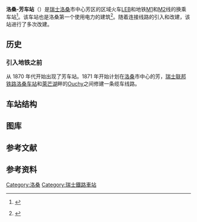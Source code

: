 {{Infobox station
|name         = 洛桑-芳车站
|image        = Agence TL Flon.jpg
|caption      = 
|address      = 
|country      = {{SUI}}
|line         = [[LEB|LEB]]、[[M1線_(洛桑地鐵)|M1]]、[[M2線_(洛桑地鐵)|M2]]
|distance     = 
|elevation    = 
|coordinates  = 
|opened       = {{Start date|1877}}
|electrified  = 
|rebuilt      = {{Start date|1956-1958}}（缆车线改为齿轨线），{{Start date|2000}} [[LEB|LEB]]，{{Start date|2000}} [[洛桑地铁_M2|洛桑地铁 M2]]
|closed       = 
|architect    = 
|platform     = 1 个岛式站台（[[LEB|LEB]]），2 个侧式站台（[[M2|M2]]），1 组[[西班牙站台|西班牙站台]]（[[M1|M1]]）
|owned        = 
|operator     = 
|connections  = 
|services     =
|map_locator  = 
}}

'''洛桑-芳车站'''（{{lang-fr|Gare de Lausanne-Flon}}）是[[瑞士|瑞士]][[洛桑|洛桑]]市中心芳区的区域火车[[LEB|LEB]]和地铁[[M1線_(洛桑地鐵)|M1]]和[[M2線_(洛桑地鐵)|M2]]线的换乘车站<ref name="e-ad profile">{{cite web|url=http://www.ead.ch/en/DesktopDefault.aspx/tabid-1376/3071_read-35344|title=e-advertising - Metro station Flon, Lausanne|accessdate=2010-01-24}} {{Dead link|date=October 2010|bot=H3llBot}}</ref>。该车站也是洛桑第一个使用电力的建筑<ref name="LO1873-1900">{{cite web|url=http://www.lausanne.ch/lausanne-en-bref/lausanne-demain/mobilite/axes-forts/metro-m2/avant-m2/lausanne-ouchy-premiers-pas-1873-1900.html|title=Lausanne-Ouchy: premiers pas (1873-1900) - Site officiel de la Ville de Lausanne|language=fr|trans_title=Lausanne-Ouchy: First steps (1873-1900) - Official site of the City of Lausanne|accessdate=2014-08-19|publisher=City of Lausanne|archive-url=https://web.archive.org/web/20140716035428/http://lausanne.ch/lausanne-en-bref/lausanne-demain/mobilite/axes-forts/metro-m2/avant-m2/lausanne-ouchy-premiers-pas-1873-1900.html|archive-date=2014-07-16|dead-url=yes}}</ref>。随着连接线路的引入和改建，该站进行了多次改建。

==历史==

===引入地铁之前===

从 1870 年代开始出现了芳车站。1871 年开始计划在[[洛桑|洛桑]]市中心的芳，[[瑞士联邦铁路|瑞士联邦铁路]][[洛桑车站|洛桑车站]]和[[萊芒湖|萊芒湖]]畔的[[Ouchy|Ouchy]]之间修建一条缆车线路。

==车站结构==

==图库==

==参考文献==

== 参考资料 ==
{{Reflist|2}}

[[Category:洛桑|Category:洛桑]]
[[Category:瑞士鐵路車站|Category:瑞士鐵路車站]]